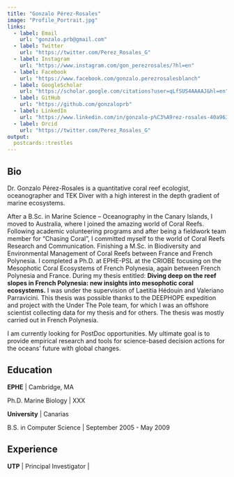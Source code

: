 ```yaml
---
title: "Gonzalo Pérez-Rosales"
image: "Profile_Portrait.jpg"
links:
  - label: Email
    url: "gonzalo.prb@gmail.com"
  - label: Twitter
    url: "https://twitter.com/Perez_Rosales_G"
  - label: Instagram
    url: "https://www.instagram.com/gon_perezrosales/?hl=en"
  - label: Facebook
    url: "https://www.facebook.com/gonzalo.perezrosalesblanch"
  - label: GoogleScholar
    url: "https://scholar.google.com/citations?user=qLfSUS4AAAAJ&hl=en"
  - label: GitHub
    url: "https://github.com/gonzaloprb"
  - label: LinkedIn
    url: "https://www.linkedin.com/in/gonzalo-p%C3%A9rez-rosales-40a963b1/"
  - label: Orcid
    url: "https://twitter.com/Perez_Rosales_G"
output:
  postcards::trestles
---
```


## Bio

Dr. Gonzalo Pérez-Rosales is a quantitative coral reef ecologist, oceanographer and TEK Diver with a high interest in the depth gradient of marine ecosystems. 

After a B.Sc. in Marine Science – Oceanography in the Canary Islands, I moved to Australia, where I joined the amazing world of Coral Reefs. Following academic volunteering programs and after being a fieldwork team member for "Chasing Coral", I committed myself to the world of Coral Reefs Research and Communication. 
Finishing a M.Sc. in Biodiversity and Environmental Management of Coral Reefs between France and French Polynesia. 
I completed a Ph.D. at EPHE-PSL at the CRIOBE focusing on the Mesophotic Coral Ecosystems of French Polynesia, again between French Polynesia and France.
During my thesis entitled: **Diving deep on the reef slopes in French Polynesia: new insights into mesophotic coral ecosystems.** I was under the supervision of Laetitia Hédouin and Valeriano Parravicini. This thesis was possible thanks to the DEEPHOPE expedition and project with the Under The Pole team, for which I was an offshore scientist collecting data for my thesis and for others. The thesis was mostly carried out in French Polynesia. 

I am currently looking for PostDoc opportunities. 
My ultimate goal is to provide empirical research and tools for science-based decision actions for the oceans' future with global changes.



## Education

**EPHE** | Cambridge, MA

Ph.D. Marine Biology | XXX

**University** | Canarias

B.S. in Computer Science | September 2005 - May 2009

## Experience

**UTP** | Principal Investigator | 


